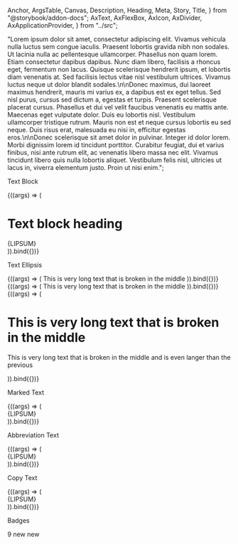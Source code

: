   Anchor,
  ArgsTable,
  Canvas,
  Description,
  Heading,
  Meta,
  Story,
  Title,
} from "@storybook/addon-docs";
  AxText,
  AxFlexBox,
  AxIcon,
  AxDivider,
  AxApplicationProvider,
} from "../src";

  "Lorem ipsum dolor sit amet, consectetur adipiscing elit. Vivamus vehicula nulla luctus sem congue iaculis. Praesent lobortis gravida nibh non sodales. Ut lacinia nulla ac pellentesque ullamcorper. Phasellus non quam lorem. Etiam consectetur dapibus dapibus. Nunc diam libero, facilisis a rhoncus eget, fermentum non lacus. Quisque scelerisque hendrerit ipsum, et lobortis diam venenatis at. Sed facilisis lectus vitae nisl vestibulum ultrices. Vivamus luctus neque ut dolor blandit sodales.\n\nDonec maximus, dui laoreet maximus hendrerit, mauris mi varius ex, a dapibus est ex eget tellus. Sed nisl purus, cursus sed dictum a, egestas et turpis. Praesent scelerisque placerat cursus. Phasellus et dui vel velit faucibus venenatis eu mattis ante. Maecenas eget vulputate dolor. Duis eu lobortis nisl. Vestibulum ullamcorper tristique rutrum. Mauris non est et neque cursus lobortis eu sed neque. Duis risus erat, malesuada eu nisi in, efficitur egestas eros.\n\nDonec scelerisque sit amet dolor in pulvinar. Integer id dolor lorem. Morbi dignissim lorem id tincidunt porttitor. Curabitur feugiat, dui et varius finibus, nisi ante rutrum elit, ac venenatis libero massa nec elit. Vivamus tincidunt libero quis nulla lobortis aliquet. Vestibulum felis nisl, ultricies ut lacus in, viverra elementum justo. Proin ut nisi enim.";

<Meta title="@core/Typography" />

<Title>Typography</Title>

<Heading storyId="core-typography--1-text">Text Block</Heading>

<Description of={AxText} />

<Canvas>
  <Story name="1.Text" args={{ className: "", clip: 6 }}>
    {((args) => (
      <div className="mx-auto" style={{ width: 600 }}>
        <AxText {...args}>
          <h1>Text block heading</h1>
          <AxText>{LIPSUM}</AxText>
        </AxText>
      </div>
    )).bind({})}
  </Story>
</Canvas>

<ArgsTable sort="requiredFirst" of={AxText} />

<Heading storyId="core-typography--2-a-ellipsis">Text Ellipsis</Heading>

<Description of={AxText.Ellipsis} />

<Canvas>
  <Story
    name="2a.Ellipsis"
    args={{ className: "text-lg mx-auto bg-component", width: 260 }}
  >
    {((args) => (
      <AxApplicationProvider>
        <AxText.Ellipsis {...args}>
          This is very long text that is broken in the middle
        </AxText.Ellipsis>
      </AxApplicationProvider>
    )).bind({})}
  </Story>
  <Story
    name="2b.Ellipsis multiple spans"
    args={{ className: "text-lg mx-auto bg-component", width: 260 }}
  >
    {((args) => (
      <AxApplicationProvider>
        <AxText.Ellipsis {...args}>
          <span className="font-medium">This is </span>
          <span className="underline decoration-wavy decoration-2 decoration-primary-500">
            very long
          </span>
          <span className="text-primary-500 font-bold"> text </span>
          <span>that is broken in the middle</span>
        </AxText.Ellipsis>
      </AxApplicationProvider>
    )).bind({})}
  </Story>
  <Story
    name="2c.Ellipsis multiple lines"
    args={{ className: "text-lg mx-auto bg-component", width: 260 }}
  >
    {((args) => (
      <AxApplicationProvider>
        <AxText.Ellipsis {...args}>
          <h1>
            <span>This is very long</span>
            <span className="text-primary-500 font-bold"> text </span>
            <span>that is broken in the middle</span>
          </h1>
          <p>
            <span>This is very long</span>
            <span className="text-primary-500 font-bold"> text </span>
            <span>
              that is broken in the middle and is even langer than the previous
            </span>
          </p>
        </AxText.Ellipsis>
      </AxApplicationProvider>
    )).bind({})}
  </Story>
</Canvas>

<ArgsTable sort="requiredFirst" of={AxText.Ellipsis} />

<Heading storyId="core-typography--3-marked">Marked Text</Heading>

<Description of={AxText.Mark} />

<Canvas>
  <Story
    name="3.Marked"
    args={{ className: "text-lg", mark: ["ipsum", "dolor"] }}
  >
    {((args) => (
      <div className="mx-auto" style={{ width: 600 }}>
        <AxText clip={5}>
          <AxText.Mark {...args}>{LIPSUM}</AxText.Mark>
        </AxText>
      </div>
    )).bind({})}
  </Story>
</Canvas>

<ArgsTable sort="requiredFirst" of={AxText.Mark} />

<Heading storyId="core-typography--4-abbreviate">Abbreviation Text</Heading>

<Description of={AxText.Abbr} />

<Canvas>
  <Story
    name="4.Abbreviate"
    args={{
      className: "text-lg",
      abbr: [
        ["ipsum", "Some title"],
        ["lorem", "Another title", "#4169e1"],
      ],
    }}
  >
    {((args) => (
      <div className="mx-auto" style={{ width: 600 }}>
        <AxText clip={5}>
          <AxText.Abbr {...args}>{LIPSUM}</AxText.Abbr>
        </AxText>
      </div>
    )).bind({})}
  </Story>
</Canvas>

<ArgsTable sort="requiredFirst" of={AxText.Abbr} />

<Heading storyId="core-typography--5-copy">Copy Text</Heading>

<Description of={AxText.Copy} />

<Canvas>
  <Story
    name="5.Copy"
    args={{
      className: "text-lg",
    }}
  >
    {((args) => (
      <div className="mx-auto" style={{ width: 600 }}>
        <AxText clip={5} {...args}>
          <AxText.Copy text={LIPSUM} />
          {LIPSUM}
        </AxText>
      </div>
    )).bind({})}
  </Story>
</Canvas>

<ArgsTable sort="requiredFirst" of={AxText.Copy} />

<Heading storyId="core-typography--6-a-badge">Badges</Heading>

<Description of={AxText.Badge} />

<Canvas>
  <Story name="6a.Badge">
    <AxText.Badge>9</AxText.Badge>
  </Story>
  <Story name="6b.Badge Color">
    <AxText.Badge color="primary">new</AxText.Badge>
  </Story>
  <Story name="6c.Badge Icon">
    <AxText.Badge color="danger" icon="mdi mdi-bell" />
  </Story>
  <Story name="6d.Badge Ping">
    <AxFlexBox.Row>
      <AxFlexBox.Col>
        <AxText.Badge ping color="success" />
      </AxFlexBox.Col>
      <AxDivider />
      <AxFlexBox.Col>
        <AxText.Badge ping color="primary">
          new
        </AxText.Badge>
      </AxFlexBox.Col>
      <AxDivider />
      <AxFlexBox.Col>
        <AxText.Badge ping color="danger" icon="mdi mdi-bell" />
      </AxFlexBox.Col>
    </AxFlexBox.Row>
  </Story>
  <Story name="6e.Badge Infograph">
    <AxFlexBox.Row>
      <AxFlexBox.Col className="relative ax-badge-reveal">
        <AxText.Badge
          color="primary"
          icon="mdi mdi-comment"
          placement="top-start"
        />
        <AxText.Badge
          color="accent"
          icon="mdi mdi-bell-circle"
          placement="top"
        />
        <AxText.Badge color="warning" icon="mdi mdi-lock" placement="top-end" />
        <AxText.Badge color="danger" icon="mdi mdi-camera" placement="start" />
        <AxText.Badge color="primary" icon="mdi mdi-car" placement="end" />
        <AxText.Badge
          color="accent"
          icon="mdi mdi-credit-card"
          placement="bottom-start"
        />
        <AxText.Badge color="success" icon="mdi mdi-bell" placement="bottom" />
        <AxText.Badge
          color="danger"
          icon="mdi mdi-bell"
          placement="bottom-end"
        />
        <AxIcon
          size={64}
          icon="mdi mdi-account-circle"
          className="text-rose-700"
        />
      </AxFlexBox.Col>
    </AxFlexBox.Row>
  </Story>
</Canvas>

<ArgsTable sort="requiredFirst" of={AxText.Badge} />
